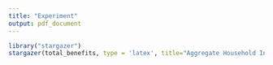 ```yaml
---
title: "Experiment"
output: pdf_document
---
```


```r
library("stargazer")
stargazer(total_benefits, type = 'latex', title="Aggregate Household Income by Source and Survey", header=FALSE, notes        = "Sometimes you just have to start over.", notes.append = FALSE)
```
